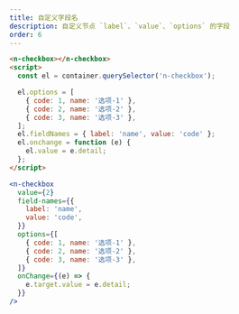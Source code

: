 ```yaml
---
title: 自定义字段名
description: 自定义节点 `label`、`value`、`options` 的字段
order: 6
---
```


```html
<n-checkbox></n-checkbox>
<script>
  const el = container.querySelector('n-checkbox');

  el.options = [
    { code: 1, name: '选项-1' },
    { code: 2, name: '选项-2' },
    { code: 3, name: '选项-3' },
  ];
  el.fieldNames = { label: 'name', value: 'code' };
  el.onchange = function (e) {
    el.value = e.detail;
  };
</script>
```

```jsx
<n-checkbox
  value={2}
  field-names={{
    label: 'name',
    value: 'code',
  }}
  options={[
    { code: 1, name: '选项-1' },
    { code: 2, name: '选项-2' },
    { code: 3, name: '选项-3' },
  ]}
  onChange={(e) => {
    e.target.value = e.detail;
  }}
/>
```
